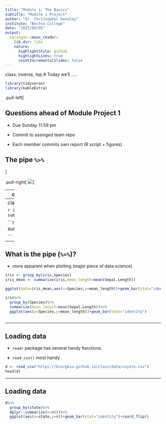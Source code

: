 ```yaml
---
title: "Module 1: The Basics"
subtitle: "Module 1 Project"
author: "Dr. Christopher Kenaley"
institute: "Boston College"
date: "2025/09/05"
output:
  xaringan::moon_reader:
    lib_dir: libs
    nature:
      highlightStyle: github
      highlightLines: true
      countIncrementalSlides: false
---
```

class: inverse, top
# Today we'll .....
```r
library(tidyverse)
library(kableExtra)
```

.pull-left[



## Questions ahead of Module Project 1 

  - Due Sunday 11:59 pm
  
  - Commit to assinged team repo
  
  - Each member commits own report (R script + figures)

## The pipe ` %>%`
]

.pull-right[
![](https://www.citypng.com/public/uploads/preview/question-mark-red-vector-icon-symbol-png-701751694963817cwj1swemtb.png)
]


---
class: inverse, top
<!-- slide 1 -->
## What is the pipe (`%>%`)?

- comes from the `magrittr` package

- loaded automatically with the super package `tidyverse`

- makes code concise:
  * streamlining many operations into fewer LOC
  
  * reduces repetitive tasks


```r
iris <- group_by(iris,Species)
summarise(iris,mean_length=mean(Sepal.Length))
```

---
class: inverse, top
<!-- slide 1 -->
## What is the pipe (`%>%`)?

```r
iris <- group_by(iris,Species)
summarise(iris,mean_length=mean(Sepal.Length))
```


```r
iris%>%
  group_by(Species)%>%
  summarize(mean_length=mean(Sepal.Length))
  
```


---

## What is the pipe (`%>%`)?

- more apparent when plotting (major piece of data science)

```r
iris <- group_by(iris,Species)
iris_mean <- summarise(iris,mean_length=mean(Sepal.Length))

ggplot(data=iris_mean,aes(x=Species,y=mean_length))+geom_bar(stat="identity")

```



```r
iris%>%
  group_by(Species)%>%
  summarize(mean_length=mean(Sepal.Length))%>%
  ggplot(aes(x=Species,y=mean_length))+geom_bar(stat="identity")
  
```


---

## Loading data

- `readr` package has several handy functions.

- `read_csv()` most handy

```r
d <- read_csv("https://bcorgbio.github.io/class/data/coyote.csv")
head(d)
```

---

## Loading data


```r
d%>%
  group_by(state)%>%
  dplyr::summarize(n=n())%>%
  ggplot(aes(x=state,y=n))+geom_bar(stat="identity")+coord_flip()
  
```




